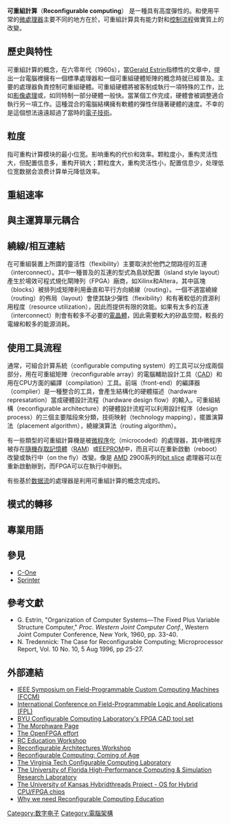 {{Expert|time=2015-12-14T03:33:58+00:00}}

{{NoteTA
|G1=Electronics
}}
'''可重組計算'''（'''Reconfigurable computing'''） 是一種具有高度彈性{{link-en|運算組織構造|computing fabric}}的{{link-en|電腦處理方式|computer processing}}。和使用平常的[[微處理器|微處理器]]主要不同的地方在於，可重組計算具有能力對{{link-en|資料路徑|data path}}和[[控制流程|控制流程]]做實質上的改變。

== 歷史與特性 ==
可重組計算的概念，在六零年代（1960s），當[[Gerald_Estrin|Gerald Estrin]]指標性的文章中，提出一台電腦裡擁有一個標準處理器和一個可重組硬體矩陣的概念時就已經普及。主要的處理器負責控制可重組硬體。可重組硬體將被客制成執行一項特殊的工作，比如[[影像處理|影像處理]]或{{link-en|模式比對|Pattern matching}}，如同特制一部分硬體一般快。當某個工作完成，硬體會被調整適合執行另一項工作。這種混合的電腦結構擁有軟體的彈性伴隨著硬體的速度。不幸的是這個想法遠遠超過了當時的[[電子技術|電子技術]]。

== 粒度 ==
指可重构计算模块的最小位宽。影响重构的代价和效率。颗粒度小，重构灵活性大，但配置信息多，重构开销大；颗粒度大，重构灵活性小，配置信息少，处理低位宽数据会浪费计算单元降低效率。

== 重組速率 ==

== 與主運算單元耦合 ==

== 繞線/相互連結 ==

在可重組裝置上所謂的靈活性（flexibility）主要取決於他們之間路徑的互連（interconnect）。其中一種普及的互連的型式為島狀配置（island style layout）產生於場效可程式規化閘陣列（FPGA）廠商，如Xilinx和Altera，其中區塊（blocks）被排列成矩陣利用垂直和平行方向繞線（routing）。一個不適當繞線（routing）的佈局（layout）會使其缺少彈性（flexibility）和有著較低的資源利用程度（resource utilization），因此而提供有限的效能。如果有太多的互連（interconnect）則會有較多不必要的[[電晶體|電晶體]]，因此需要較大的矽晶空間，較長的電線和較多的能源消耗。

== 使用工具流程 ==
通常，可組合計算系統（configurable computing system）的工具可以分成兩個部分，用在可重組矩陣（reconfigurable array）的電腦輔助設計工具（[[CAD|CAD]]）和用在CPU方面的編譯（compilation）工具。前端（front-end）的編譯器（complier）是一種整合的工具，會產生結構化的硬體描述（hardware represatation）當成硬體設計流程（hardware design flow）的輸入。可重組結構（reconfigurable architecture）的硬體設計流程可以利用設計程序（design process）的三個主要階段來分類，技術映射（technology mapping），擺置演算法（placement algorithm），繞線演算法（routing algorithm）。

有一些類型的可重組計算機是被[[微程序|微程序]]化（microcoded）的處理器，其中微程序被存在[[隨機存取記憶體|隨機存取記憶體]]（[[隨機存取記憶體|RAM]]）或[[EEPROM|EEPROM]]中，而且可以在重新啟動（reboot）改變或執行中（on the fly）改變。像是 [[AMD|AMD]] 2900系列的[[bit_slicing|bit slice]] 處理器可以在重新啟動辦到，而FPGA可以在執行中辦到。

有些基於[[数据流|数据流]]的處理器是利用可重組計算的概念完成的。

== 模式的轉移 ==


== 專業用語 ==


== 參見 ==
* [[C-One|C-One]]
* [[Sprinter_(computer)|Sprinter]]

== 參考文獻 ==
* G. Estrin, "Organization of Computer Systems—The Fixed Plus Variable Structure Computer," ''Proc. Western Joint Computer Conf.'', Western Joint Computer Conference, New York, 1960, pp. 33-40.
* N. Tredennick: The Case for Reconfigurable Computing; Microprocessor Report, Vol. 10 No. 10, 5 Aug 1996, pp 25-27.

== 外部連結 ==
* [http://www.fccm.org/ IEEE Symposium on Field-Programmable Custom Computing Machines (FCCM)] {{Wayback|url=http://www.fccm.org/ |date=20201227045406 }}
* [http://fpl.org/ International Conference on  Field-Programmable Logic and Applications (FPL)] {{Wayback|url=http://fpl.org/ |date=20210211051243 }}
* [https://web.archive.org/web/20061205060548/http://jhdl.org/ BYU Configurable Computing Laboratory's FPGA CAD tool set]
* [https://web.archive.org/web/20080509162544/http://morphware.net/ The Morphware Page]
* [http://www.openfpga.org/ The OpenFPGA effort]{{Wayback|url=http://www.openfpga.org/ |date=20070710211329 }}
* [http://helios.informatik.uni-kl.de/RCeducation/ RC Education Workshop] {{Wayback|url=http://helios.informatik.uni-kl.de/RCeducation/ |date=20210211015407 }}
* [http://xputers.informatik.uni-kl.de/raw/index_raw.html#raw_06 Reconfigurable Architectures Workshop] {{Wayback|url=http://xputers.informatik.uni-kl.de/raw/index_raw.html#raw_06 |date=20200820180149 }}
* [https://web.archive.org/web/20070101191435/http://pw1.netcom.com/~optmagic/reconfigure/fawcett.html Reconfigurable Computing: Coming of Age]
* [https://web.archive.org/web/20061205020804/http://ccm.ece.vt.edu/ The Virginia Tech Configurable Computing Laboratory]
* [https://web.archive.org/web/20070108102004/http://www.hcs.ufl.edu/ The University of Florida High-Performance Computing & Simulation Research Laboratory]
* [http://www.ittc.ku.edu/hybridthreads The University of Kansas Hybridthreads Project - OS for Hybrid CPU/FPGA chips] {{Wayback|url=http://www.ittc.ku.edu/hybridthreads |date=20080511154918 }} 
* [http://isvlsi06.itiv.uni-karlsruhe.de/RCe-i1.pdf Why we need Reconfigurable Computing Education]{{dead link|date=2017年12月 |bot=InternetArchiveBot |fix-attempted=yes }}

{{可编程逻辑设备}}
[[Category:数字电子|Category:数字电子]]
[[Category:電腦架構|Category:電腦架構]]